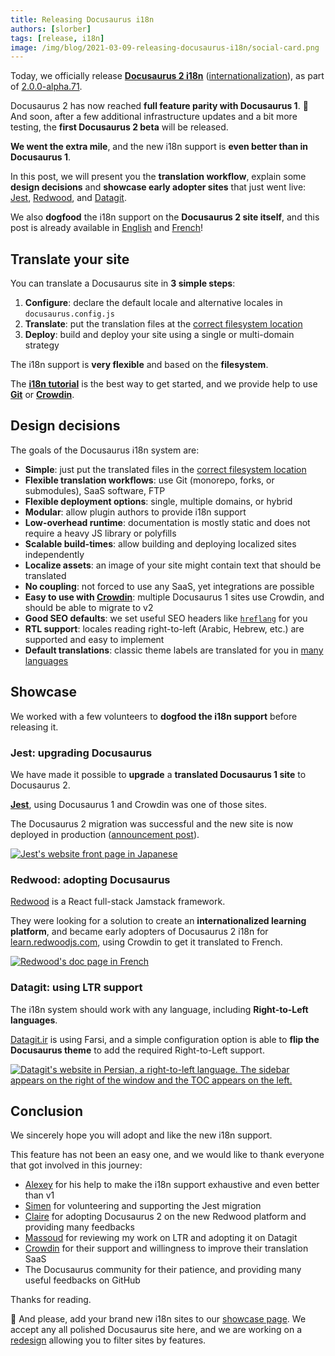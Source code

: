 ```yaml
---
title: Releasing Docusaurus i18n
authors: [slorber]
tags: [release, i18n]
image: /img/blog/2021-03-09-releasing-docusaurus-i18n/social-card.png
---
```


Today, we officially release **[Docusaurus 2 i18n](https://docusaurus/docs/i18n/introduction)** ([internationalization](https://en.wikipedia.org/wiki/Internationalization_and_localization)), as part of [2.0.0-alpha.71](https://github.com/facebook/docusaurus/releases/tag/v2.0.0-alpha.71).

Docusaurus 2 has now reached **full feature parity with Docusaurus 1**. 🎉 And soon, after a few additional infrastructure updates and a bit more testing, the **first Docusaurus 2 beta** will be released.

**We went the extra mile**, and the new i18n support is **even better than in Docusaurus 1**.

In this post, we will present you the **translation workflow**, explain some **design decisions** and **showcase early adopter sites** that just went live: [Jest](https://jestjs.io/), [Redwood](https://learn.redwoodjs.com/), and [Datagit](https://datagit.ir/).

We also **dogfood** the i18n support on the **Docusaurus 2 site itself**, and this post is already available in [English](https://docusaurus/blog/2021/03/09/releasing-docusaurus-i18n) and [French](https://docusaurus/fr/blog/2021/03/09/releasing-docusaurus-i18n)!

<!--truncate-->

## Translate your site

You can translate a Docusaurus site in **3 simple steps**:

1. **Configure**: declare the default locale and alternative locales in `docusaurus.config.js`
1. **Translate**: put the translation files at the [correct filesystem location](https://docusaurus/docs/next/i18n/introduction#translation-files-location)
1. **Deploy**: build and deploy your site using a single or multi-domain strategy

The i18n support is **very flexible** and based on the **filesystem**.

The **[i18n tutorial](https://docusaurus/docs/i18n/tutorial)** is the best way to get started, and we provide help to use **[Git](https://docusaurus/docs/i18n/git)** or **[Crowdin](https://docusaurus/docs/i18n/crowdin)**.

## Design decisions

The goals of the Docusaurus i18n system are:

- **Simple**: just put the translated files in the [correct filesystem location](https://docusaurus/docs/next/i18n/introduction#translation-files-location)
- **Flexible translation workflows**: use Git (monorepo, forks, or submodules), SaaS software, FTP
- **Flexible deployment options**: single, multiple domains, or hybrid
- **Modular**: allow plugin authors to provide i18n support
- **Low-overhead runtime**: documentation is mostly static and does not require a heavy JS library or polyfills
- **Scalable build-times**: allow building and deploying localized sites independently
- **Localize assets**: an image of your site might contain text that should be translated
- **No coupling**: not forced to use any SaaS, yet integrations are possible
- **Easy to use with [Crowdin](https://crowdin.com/)**: multiple Docusaurus 1 sites use Crowdin, and should be able to migrate to v2
- **Good SEO defaults**: we set useful SEO headers like [`hreflang`](https://developers.google.com/search/docs/advanced/crawling/localized-versions) for you
- **RTL support**: locales reading right-to-left (Arabic, Hebrew, etc.) are supported and easy to implement
- **Default translations**: classic theme labels are translated for you in [many languages](https://github.com/facebook/docusaurus/tree/main/packages/docusaurus-theme-translations/locales)

## Showcase

We worked with a few volunteers to **dogfood the i18n support** before releasing it.

### Jest: upgrading Docusaurus

We have made it possible to **upgrade** a **translated Docusaurus 1 site** to Docusaurus 2.

**[Jest](https://jestjs.io)**, using Docusaurus 1 and Crowdin was one of those sites.

The Docusaurus 2 migration was successful and the new site is now deployed in production ([announcement post](https://jestjs.io/blog/2021/03/09/jest-website-upgrade)).

[![Jest's website front page in Japanese](/img/blog/2021-03-09-releasing-docusaurus-i18n/jest.png)](https://jestjs.io)

### Redwood: adopting Docusaurus

[Redwood](https://redwoodjs.com/) is a React full-stack Jamstack framework.

They were looking for a solution to create an **internationalized learning platform**, and became early adopters of Docusaurus 2 i18n for [learn.redwoodjs.com](https://learn.redwoodjs.com/), using Crowdin to get it translated to French.

[![Redwood's doc page in French](/img/blog/2021-03-09-releasing-docusaurus-i18n/redwood.png)](https://learn.redwoodjs.com/)

### Datagit: using LTR support

The i18n system should work with any language, including **Right-to-Left languages**.

[Datagit.ir](https://datagit.ir/) is using Farsi, and a simple configuration option is able to **flip the Docusaurus theme** to add the required Right-to-Left support.

[![Datagit's website in Persian, a right-to-left language. The sidebar appears on the right of the window and the TOC appears on the left.](/img/blog/2021-03-09-releasing-docusaurus-i18n/datagit.png)](https://datagit.ir/)

## Conclusion

We sincerely hope you will adopt and like the new i18n support.

This feature has not been an easy one, and we would like to thank everyone that got involved in this journey:

- [Alexey](https://github.com/lex111) for his help to make the i18n support exhaustive and even better than v1
- [Simen](https://github.com/SimenB) for volunteering and supporting the Jest migration
- [Claire](https://github.com/clairefro) for adopting Docusaurus 2 on the new Redwood platform and providing many feedbacks
- [Massoud](https://github.com/massoudmaboudi) for reviewing my work on LTR and adopting it on Datagit
- [Crowdin](https://crowdin.com/) for their support and willingness to improve their translation SaaS
- The Docusaurus community for their patience, and providing many useful feedbacks on GitHub

Thanks for reading.

🙏 And please, add your brand new i18n sites to our [showcase page](https://docusaurus/showcase). We accept any all polished Docusaurus site here, and we are working on a [redesign](https://github.com/facebook/docusaurus/issues/4238) allowing you to filter sites by features.
